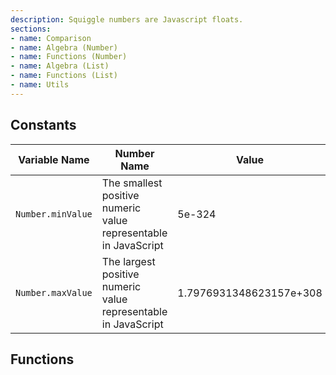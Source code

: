 ```yaml
---
description: Squiggle numbers are Javascript floats.
sections:
- name: Comparison
- name: Algebra (Number)
- name: Functions (Number)
- name: Algebra (List)
- name: Functions (List)
- name: Utils
---
```


## Constants

| Variable Name     | Number Name                                   | Value               |
|-------------------|-----------------------------------------------|---------------------|
| `Number.minValue` | The smallest positive numeric value representable in JavaScript   | 5e-324                   |
| `Number.maxValue` | The largest positive numeric value representable in JavaScript    | 1.7976931348623157e+308  |

## Functions
